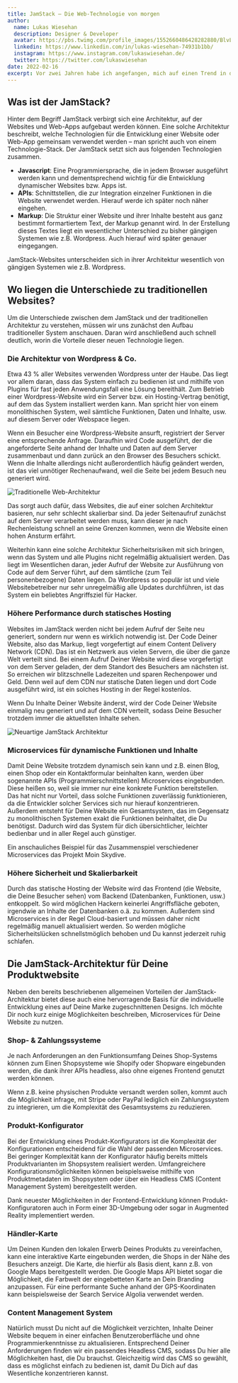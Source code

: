 ```yaml
---
title: JamStack – Die Web-Technologie von morgen
author:
  name: Lukas Wiesehan
  description: Designer & Developer
  avatar: https://pbs.twimg.com/profile_images/1552660486428282880/BlvLtgJe_400x400.jpg
  linkedin: https://www.linkedin.com/in/lukas-wiesehan-74931b1bb/
  instagram: https://www.instagram.com/lukaswiesehan.de/
  twitter: https://twitter.com/lukaswiesehan
date: 2022-02-16
excerpt: Vor zwei Jahren habe ich angefangen, mich auf einen Trend in der Webentwicklung zu stürzen, der verspricht, Websites und Web-Apps schneller, sicherer, günstiger und besser skalierbar zu machen. Was dieser sogenannte JamStack ist, wie er entstanden ist, und warum er genau das Richtige für Deine Produktwebsite ist, schauen wir uns nachfolgend an.
---
```


## Was ist der JamStack?

Hinter dem Begriff JamStack verbirgt sich eine Architektur, auf der Websites und Web-Apps aufgebaut werden können. Eine solche Architektur beschreibt, welche Technologien für die Entwicklung einer Website oder Web-App gemeinsam verwendet werden – man spricht auch von einem Technologie-Stack. Der JamStack setzt sich aus folgenden Technologien zusammen.

- **Javascript**: Eine Programmiersprache, die in jedem Browser ausgeführt werden kann und dementsprechend wichtig für die Entwicklung dynamischer Websites bzw. Apps ist.
- **APIs**: Schnittstellen, die zur Integration einzelner Funktionen in die Website verwendet werden. Hierauf werde ich später noch näher eingehen.
- **Markup**: Die Struktur einer Website und ihrer Inhalte besteht aus ganz bestimmt formartiertem Text, der Markup genannt wird. In der Erstellung dieses Textes liegt ein wesentlicher Unterschied zu bisher gängigen Systemen wie z.B. Wordpress. Auch hierauf wird später genauer eingegangen.

JamStack-Websites unterscheiden sich in ihrer Architektur wesentlich von gängigen Systemen wie z.B. Wordpress.

## Wo liegen die Unterschiede zu traditionellen Websites?

Um die Unterschiede zwischen dem JamStack und der traditionellen Architektur zu verstehen, müssen wir uns zunächst den Aufbau traditioneller System anschauen. Daran wird anschließend auch schnell deutlich, worin die Vorteile dieser neuen Technologie liegen.

### Die Architektur von Wordpress & Co.

Etwa 43 % aller Websites verwenden Wordpress unter der Haube. Das liegt vor allem daran, dass das System einfach zu bedienen ist und mithilfe von Plugins für fast jeden Anwendungsfall eine Lösung bereithält. Zum Betrieb einer Wordpress-Website wird ein Server bzw. ein Hosting-Vertrag benötigt, auf dem das System installiert werden kann. Man spricht hier von einem monolithischen System, weil sämtliche Funktionen, Daten und Inhalte, usw. auf diesem Server oder Webspace liegen.

Wenn ein Besucher eine Wordpress-Website ansurft, registriert der Server eine entsprechende Anfrage. Daraufhin wird Code ausgeführt, der die angeforderte Seite anhand der Inhalte und Daten auf dem Server zusammenbaut und dann zurück an den Browser des Besuchers schickt. Wenn die Inhalte allerdings nicht außerordentlich häufig geändert werden, ist das viel unnötiger Rechenaufwand, weil die Seite bei jedem Besuch neu generiert wird.

![Traditionelle Web-Architektur](/images/blog/jamstack-web-technologie-von-morgen/scheme-legacy-web-architecture.jpg)

Das sorgt auch dafür, dass Websites, die auf einer solchen Architektur basieren, nur sehr schlecht skalierbar sind. Da jeder Seitenaufruf zunächst auf dem Server verarbeitet werden muss, kann dieser je nach Rechenleistung schnell an seine Grenzen kommen, wenn die Website einen hohen Ansturm erfährt.

Weiterhin kann eine solche Architektur Sicherheitsrisiken mit sich bringen, wenn das System und alle Plugins nicht regelmäßig aktualisiert werden. Das liegt im Wesentlichen daran, jeder Aufruf der Website zur Ausführung von Code auf dem Server führt, auf dem sämtliche (zum Teil personenbezogene) Daten liegen. Da Wordpress so populär ist und viele Websitebetreiber nur sehr unregelmäßig alle Updates durchführen, ist das System ein beliebtes Angriffsziel für Hacker.

### Höhere Performance durch statisches Hosting

Websites im JamStack werden nicht bei jedem Aufruf der Seite neu generiert, sondern nur wenn es wirklich notwendig ist. Der Code Deiner Website, also das Markup, liegt vorgefertigt auf einem Content Delivery Network (CDN). Das ist ein Netzwerk aus vielen Servern, die über die ganze Welt verteilt sind. Bei einem Aufruf Deiner Website wird diese vorgefertigt von dem Server geladen, der dem Standort des Besuchers am nächsten ist. So erreichen wir blitzschnelle Ladezeiten und sparen Rechenpower und Geld. Denn weil auf dem CDN nur statische Daten liegen und dort Code ausgeführt wird, ist ein solches Hosting in der Regel kostenlos.

Wenn Du Inhalte Deiner Website änderst, wird der Code Deiner Website einmalig neu generiert und auf dem CDN verteilt, sodass Deine Besucher trotzdem immer die aktuellsten Inhalte sehen.

![Neuartige JamStack Architektur](/images/blog/jamstack-web-technologie-von-morgen/scheme-jamstack-architecture.jpg)

### Microservices für dynamische Funktionen und Inhalte

Damit Deine Website trotzdem dynamisch sein kann und z.B. einen Blog, einen Shop oder ein Kontaktformular beinhalten kann, werden über sogenannte APIs (Programmierschnittstellen) Microservices eingebunden. Diese heißen so, weil sie immer nur eine konkrete Funktion bereitstellen. Das hat nicht nur Vorteil, dass solche Funktionen zuverlässig funktionieren, da die Entwickler solcher Services sich nur hierauf konzentrieren. Außerdem entsteht für Deine Website ein Gesamtsystem, das im Gegensatz zu monolithischen Systemen exakt die Funktionen beinhaltet, die Du benötigst. Dadurch wird das System für dich übersichtlicher, leichter bedienbar und in aller Regel auch günstiger.

Ein anschauliches Beispiel für das Zusammenspiel verschiedener Microservices das Projekt Moin Skydive.

### Höhere Sicherheit und Skalierbarkeit

Durch das statische Hosting der Website wird das Frontend (die Website, die Deine Besucher sehen) vom Backend (Datenbanken, Funktionen, usw.) entkoppelt. So wird möglichen Hackern keinerlei Angriffsfläche geboten, irgendwie an Inhalte der Datenbanken o.ä. zu kommen. Außerdem sind Microservices in der Regel Cloud-basiert und müssen daher nicht regelmäßig manuell aktualisiert werden. So werden mögliche Sicherheitslücken schnellstmöglich behoben und Du kannst jederzeit ruhig schlafen.

## Die JamStack-Architektur für Deine Produktwebsite

Neben den bereits beschriebenen allgemeinen Vorteilen der JamStack-Architektur bietet diese auch eine hervorragende Basis für die individuelle Entwicklung eines auf Deine Marke zugeschnittenen Designs. Ich möchte Dir noch kurz einige Möglichkeiten beschreiben, Microservices für Deine Website zu nutzen.

### Shop- & Zahlungssysteme

Je nach Anforderungen an den Funktionsumfang Deines Shop-Systems können zum Einen Shopsysteme wie Shopify oder Shopware eingebunden werden, die dank ihrer APIs headless, also ohne eigenes Frontend genutzt werden können.

Wenn z.B. keine physischen Produkte versandt werden sollen, kommt auch die Möglichkeit infrage, mit Stripe oder PayPal lediglich ein Zahlungssystem zu integrieren, um die Komplexität des Gesamtsystems zu reduzieren.

### Produkt-Konfigurator

Bei der Entwicklung eines Produkt-Konfigurators ist die Komplexität der Konfigurationen entscheidend für die Wahl der passenden Microservices. Bei geringer Komplexität kann der Konfigurator häufig bereits mittels Produktvarianten im Shopsystem realisiert werden. Umfangreichere Konfigurationsmöglichkeiten können beispielsweise mithilfe von Produktmetadaten im Shopsystem oder über ein Headless CMS (Content Management System) bereitgestellt werden.

Dank neuester Möglichkeiten in der Frontend-Entwicklung können Produkt-Konfiguratoren auch in Form einer 3D-Umgebung oder sogar in Augmented Reality implementiert werden.

### Händler-Karte

Um Deinen Kunden den lokalen Erwerb Deines Produkts zu vereinfachen, kann eine interaktive Karte eingebunden werden, die Shops in der Nähe des Besuchers anzeigt. Die Karte, die hierfür als Basis dient, kann z.B. von Google Maps bereitgestellt werden. Die Google Maps API bietet sogar die Möglichkeit, die Farbwelt der eingebetteten Karte an Dein Branding anzupassen. Für eine performante Suche anhand der GPS-Koordinaten kann beispielsweise der Search Service Algolia verwendet werden.

### Content Management System

Natürlich musst Du nicht auf die Möglichkeit verzichten, Inhalte Deiner Website bequem in einer einfachen Benutzeroberfläche und ohne Programmierkenntnisse zu aktualisieren. Entsprechend Deiner Anforderungen finden wir ein passendes Headless CMS, sodass Du hier alle Möglichkeiten hast, die Du brauchst. Gleichzeitig wird das CMS so gewählt, dass es möglichst einfach zu bedienen ist, damit Du Dich auf das Wesentliche konzentrieren kannst.
